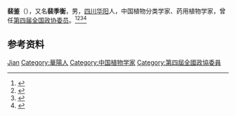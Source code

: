'''裴鉴'''（{{bd|1902年||1969年|}}），又名'''裴季衡'''，男，[[四川|四川]][[华阳县|华阳]]人，中国植物分类学家、药用植物学家，曾任[[第四届全国政协委员|第四届全国政协委员]]。<ref>{{Cite book|title=历届全国政协委员人名辞典|author=|publisher=中国国际广播出版社|year=1996|isbn=9787507813746|location=北京|pages=286}}</ref><ref>{{Cite book|title=中华人民共和国职官志|author=何虎生, 李耀东, 向常福主编|publisher=中国社会出版社|year=2003|isbn=9787800883934|location=北京|pages=}}</ref><ref>{{Cite book|title=四川百科全书|author=《四川百科全书》编纂委员会编|publisher=四川辞书出版社|year=1997|isbn=|location=成都|pages=}}</ref><ref>{{Cite book|title=中华当代文化名人大辞典|author=张品兴, 殷登祥, 陈有进等主编|publisher=中国广播电视出版社|year=1992|isbn=9787504315137|location=北京|pages=}}</ref>

== 参考资料 ==
{{reflist}}

{{中国人物小作品}}

{{Authority control}}
{{DEFAULTSORT:Pei裴}}
[[Category:裴姓|Jian]]
[[Category:華陽人|Category:華陽人]]
[[Category:中国植物学家|Category:中国植物学家]]
[[Category:第四屆全國政協委員|Category:第四屆全國政協委員]]